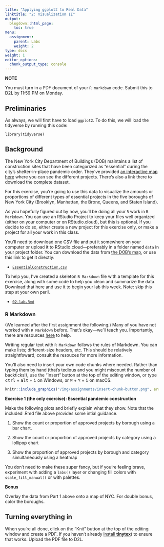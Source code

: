 ```yaml
---
title: "Applying ggplot2 to Real Data"
linktitle: "2: Visualization II"
output:
  blogdown::html_page:
    toc: true
menu:
  assignment:
    parent: Labs
    weight: 2
type: docs
weight: 1
editor_options:
  chunk_output_type: console
---
```


:::fyi

**NOTE**

You must turn in a PDF document of your `R markdown` code. Submit this to D2L by 11:59 PM on Monday.

:::

## Preliminaries
As always, we will first have to load ``ggplot2``. To do this, we will load the tidyverse by running this code:

```
library(tidyverse)
```

## Background

The New York City Department of Buildings (DOB) maintains a list of construction sites that have been categorized as "essential" during the city's shelter-in-place pandemic order. They've provided [an interactive map here](https://www1.nyc.gov/assets/buildings/html/essential-active-construction.html) where you can see the different projects. There's also a link there to download the complete dataset. 

For this exercise, you're going to use this data to visualize the amounts or proportions of different types of essential projects in the five boroughs of New York City (Brooklyn, Manhattan, the Bronx, Queens, and Staten Island). 

As you hopefully figured out by now, you'll be doing all your `R` work in `R Markdown`. You can use an RStudio Project to keep your files well organized (either on your computer or on RStudio.cloud), but this is optional. If you decide to do so, either create a new project for this exercise only, or make a project for all your work in this class.

You'll need to download one CSV file and put it somewhere on your computer or upload it to RStudio.cloud---preferably in a folder named `data` in your project folder. You can download the data from [the DOB's map](https://www1.nyc.gov/assets/buildings/html/essential-active-construction.html), or use this link to get it directly:

- [<i class="fas fa-file-csv"></i> `EssentialConstruction.csv`](/projects/02-lab/data/EssentialConstruction.csv)

To help you, I've created a skeleton `R Markdown` file with a template for this exercise, along with some code to help you clean and summarize the data. Download that here and use it to begin your lab this week. Note: skip this step at your own peril. 

- [<i class="fab fa-r-project"></i> `02-lab.Rmd`](/projects/02-lab/02-lab.Rmd)


### R Markdown 

(We learned after the first assignment the following.) Many of you have not worked with `R Markdown` before. That's okay---we'll teach you. Importantly, there are resources [here](/resource/) to help. 

Writing regular text with `R Markdown` follows the rules of Markdown. You can make lists; different-size headers, etc. This should be relatively straightfoward; consult the resouces for more information. 

You'll also need to insert your own code chunks where needed. Rather than typing them by hand (that's tedious and you might miscount the number of backticks!), use the "Insert" button at the top of the editing window, or type <kbd>ctrl</kbd> + <kbd>alt</kbd> + <kbd>i</kbd> on Windows, or <kbd>⌘</kbd> + <kbd>⌥</kbd> + <kbd>i</kbd> on macOS.

```r
knitr::include_graphics("/img/assignments/insert-chunk-button.png", error = FALSE)
```

:::fyi
__Exercise 1 (the only exercise): Essential pandemic construction__

Make the following plots and briefly explain what they show. Note that the included .Rmd file above provides some intial guidance.

1. Show the count or proportion of approved projects by borough using a bar chart.

2. Show the count or proportion of approved projects by category using a lollipop chart

3. Show the proportion of approved projects by borough and category simultaneously using a heatmap

You don't need to make these super fancy, but if you're feeling brave, experiment with adding a `labs()` layer or changing fill colors with `scale_fill_manual()` or with palettes. 

__Bonus__

Overlay the data from Part 1 above onto a map of NYC. For double bonus, color the boroughs.  

:::

## Turning everything in

When you're all done, click on the "Knit" button at the top of the editing window and create a PDF. If you haven't already [install **tinytex**](/resource/install/#install-tinytex)) to ensure that works. Upload the PDF file to D2L.

